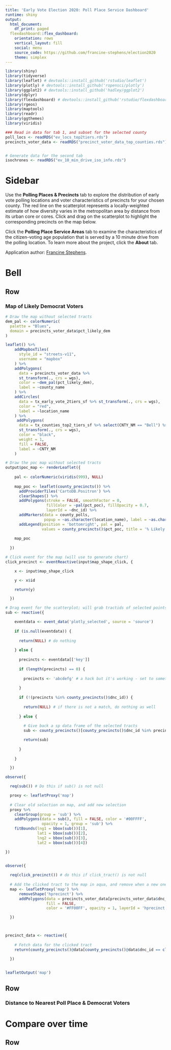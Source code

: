 ```yaml
---
title: 'Early Vote Election 2020: Poll Place Service Dashboard'
runtime: shiny
output:
  html_document:
    df_print: paged
  flexdashboard::flex_dashboard:
    orientation: rows
    vertical_layout: fill
    social: menu
    source_code: https://github.com/francine-stephens/election2020
    theme: simplex
---
```


```r

library(shiny)
library(tidyverse)
library(leaflet) # devtools::install_github('rstudio/leaflet')
library(plotly) # devtools::install_github('ropensci/plotly')
library(ggplot2) # devtools::install_github('hadley/ggplot2')
library(dplyr)
library(flexdashboard) # devtools::install_github('rstudio/flexdashboard')
library(rgeos)
library(maptools)
library(readr)
library(ggthemes)
library(viridis)

### Read in data for tab 1, and subset for the selected county
poll_locs <- readRDS("ev_locs_top2tiers.rds")
precincts_voter_data <- readRDS("precinct_voter_data_top_counties.rds")


# Generate data for the second tab
isochrones <- readRDS("ev_10_min_drive_iso_info.rds")


```

Sidebar {.sidebar}
======================================================================

Use the __Polling Places & Precincts__ tab to explore the distribution of early vote polling locations and voter characteristics of precincts for your chosen county.  The red line on the scatterplot represents a locally-weighted estimate of how diversity varies in the metropolitan area by distance from its urban core or cores.  Click and drag on the scatterplot to highlight the corresponding precincts on the map below.

Click the __Polling Place Service Areas__ tab to examine the characteristics of the citizen-voting age population that is served by a 10 minute drive from the polling location. To learn more about the project, click the __About__ tab.  

Application author: [Francine Stephens](https://sociology.stanford.edu/people/francine-stephens).


Bell
======================================================================

Row 
-----------------------------------------------------------------------

### Map of Likely Democrat Voters

```r
# Draw the map without selected tracts
dem_pal <- colorNumeric(
  palette = "Blues",
  domain = precincts_voter_data$pct_likely_dem
)

leaflet() %>%
    addMapboxTiles(
      style_id = "streets-v11",
      username = "mapbox"
    ) %>%
    addPolygons(
      data = precincts_voter_data %>%
      st_transform(., crs = wgs),
      color = ~dem_pal(pct_likely_dem),
      label = ~county_name
    ) %>% 
    addCircles(
      data = tx_early_vote_2tiers_sf %>% st_transform(., crs = wgs),
      color = "red",
      label = ~location_name 
    ) %>%
     addPolygons(
      data = tx_counties_top2_tiers_sf %>% select(CNTY_NM == "Bell") %>%
      st_transform(., crs = wgs),
      color = "black", 
      weight = 1, 
      fill = FALSE,
      label = ~CNTY_NM
    )

```


```r

# Draw the poc map without selected tracts
output$poc_map <- renderLeaflet({
  
    pal <- colorNumeric(viridis(999), NULL)
    
    map_poc <- leaflet(county_precincts()) %>%
      addProviderTiles('CartoDB.Positron') %>%
      clearShapes() %>%
      addPolygons(stroke = FALSE, smoothFactor = 0, 
                  fillColor = ~pal(pct_poc), fillOpacity = 0.7, 
                  layerId = ~dnc_id) %>% 
      addMarkers(data = county_polls,
                 popup = ~as.character(location_name), label = ~as.character(location_name))
      addLegend(position = 'bottomright', pal = pal, 
                values = county_precincts()$pct_poc, title = '% Likely Democrat')
    
    map_poc
    
  })

# Click event for the map (will use to generate chart)
click_precinct <- eventReactive(input$map_shape_click, {

    x <- input$map_shape_click

    y <- x$id

    return(y)

  })

# Drag event for the scatterplot; will grab tractids of selected points
sub <- reactive({

    eventdata <- event_data('plotly_selected', source = 'source')
    
    if (is.null(eventdata)) {
      
      return(NULL) # do nothing
      
    } else {
      
      precincts <- eventdata[['key']]
      
      if (length(precincts) == 0) {
        
        precincts <- 'abcdefg' # a hack but it's working - set to something that can't be selected
        
      }
      
      if (!(precincts %in% county_precincts()$dnc_id)) {
        
        return(NULL) # if there is not a match, do nothing as well
        
      } else {
        
        # Give back a sp data frame of the selected tracts
        sub <- county_precincts()[county_precincts()$dnc_id %in% precincts, ]

        return(sub)
        
      }
    
    }

  })

observe({

  req(sub()) # Do this if sub() is not null

  proxy <- leafletProxy('map')
  
  # Clear old selection on map, and add new selection
  proxy %>%
    clearGroup(group = 'sub') %>%
    addPolygons(data = sub(), fill = FALSE, color = '#00FFFF',
                opacity = 1, group = 'sub') %>%
    fitBounds(lng1 = bbox(sub())[1],
              lat1 = bbox(sub())[2],
              lng2 = bbox(sub())[3],
              lat2 = bbox(sub())[4])

})


observe({
  
  req(click_precinct()) # do this if click_tract() is not null
  
  # Add the clicked tract to the map in aqua, and remove when a new one is clicked
  map <- leafletProxy('map') %>%
      removeShape('hprecinct') %>%
      addPolygons(data = precincts_voter_data[precincts_voter_data$dnc_id == click_precinct(), ],
                  fill = FALSE,
                  color = '#FF00FF', opacity = 1, layerId = 'hprecinct')

  })



precinct_data <- reactive({
  
    # Fetch data for the clicked tract
    return(county_precincts()@data[county_precincts()@data$dnc_id == click_tract(), ])

  })


leafletOutput('map')  
```


Row
-----------------------------------------------------------------------

### Distance to Nearest Poll Place & Democrat Voters



Compare over time
============================================================================

Row
----------------------------------------------------------------------------